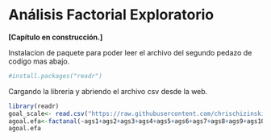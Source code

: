 # Análisis Factorial Exploratorio 

**[Capítulo en construcción.]**

Instalacion de paquete para poder leer el archivo del segundo pedazo de codigo mas abajo. 

```r
#install.packages("readr")
```

Cargando la libreria y abriendo el archivo csv desde la web. 

```r
library(readr)
goal_scale<- read.csv("https://raw.githubusercontent.com/chrischizinski/SNR_R_Group/master/data/goal_scale.csv")
agoal.efa<-factanal(~ags1+ags2+ags3+ags4+ags5+ags6+ags7+ags8+ags9+ags10+ags11+ags12, factors=4,rotation="promax",data = goal_scale)
agoal.efa
```